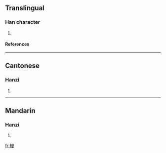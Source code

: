 ==Translingual==
===Han character===
{{Han char|rn=75|rad=木|as=07|sn=11|four=4794<sub>7</sub>|canj=木尸一水 (DSME)}}
# {{defn|Han|sort=木07}}
====References====
{{Han ref|kx=0530.150|dkj=14876|dj=0918.130|hdz=21221.070|uh=68AB|ud=26795|bh=D5B7|bd=54711}}

----
==Cantonese==
===Hanzi===
{{yue-hanzi|jyut=|y=cham1}}
# {{defn|Cantonese}}

----
==Mandarin==
===Hanzi===
{{cmn-hanzi|pin=[[cēn]] (cen1)|wg=ts'en<sup>1</sup>}}
# {{defn|Mandarin}}

[[fr:梫]]